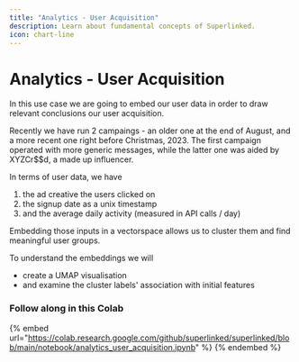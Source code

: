 ```yaml
---
title: "Analytics - User Acquisition"
description: Learn about fundamental concepts of Superlinked.
icon: chart-line
---
```


# Analytics - User Acquisition

In this use case we are going to embed our user data in order to draw relevant conclusions our user acquisition.

Recently we have run 2 campaings - an older one at the end of August, and a more recent one right before Christmas, 2023. The first campaign operated with more generic messages, while the latter one was aided by XYZCr$$d, a made up influencer.

In terms of user data, we have 
1. the ad creative the users clicked on
2. the signup date as a unix timestamp
3. and the average daily activity (measured in API calls / day)

Embedding those inputs in a vectorspace allows us to cluster them and find meaningful user groups.

To understand the embeddings we will
- create a UMAP visualisation
- and examine the cluster labels' association with initial features

### Follow along in this Colab

{% embed url="https://colab.research.google.com/github/superlinked/superlinked/blob/main/notebook/analytics_user_acquisition.ipynb" %}
{% endembed %}